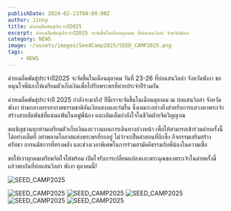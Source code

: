 ```yaml
---
publishDate: 2024-02-23T00:00:00Z
author: Jinny
title: ค่ายเมล็ดพันธุ์ประจำปี2025
excerpt: ค่ายเมล็ดพันธุ์ประจำปี2025 จะจัดขึ้นในเดือนตุลาคม ที่บ่อแสนวิลล่า จังหวัดพังงา
category: NEWS
image: ~/assets/images/SeedCamp2025/SEED_CAMP2025.png
tags:
    - NEWS
---
```



ค่ายเมล็ดพันธุ์ประจำปี2025 จะจัดขึ้นในเดือนตุลาคม วันที่ 23-26 ที่บ่อแสนวิลล่า จังหวัดพังงา ขอหนุนใจพี่น้องให้เตรียมตัวเก็บเงินเพื่อไปรับพระพรที่ค่ายประจำปีร่วมกัน

ค่ายเมล็ดพันธุ์ประจำปี 2025 กำลังจะมาถึง! ปีนี้เราจะจัดขึ้นในเดือนตุลาคม ณ บ่อแสนวิลล่า จังหวัดพังงา ท่ามกลางบรรยากาศธรรมชาติอันเงียบสงบและร่มรื่น ซึ่งเหมาะอย่างยิ่งสำหรับการแสวงหาพระเจ้า สร้างสายสัมพันธ์ที่แน่นแฟ้นในหมู่พี่น้อง และเติมเต็มกำลังใจในชีวิตฝ่ายจิตวิญญาณ

ขอเชิญชวนทุกท่านเตรียมตัวเก็บเงินและวางแผนการเดินทางล่วงหน้า เพื่อให้สามารถเข้าร่วมค่ายครั้งนี้ได้อย่างเต็มที่ อย่าพลาดโอกาสแห่งพระพรที่รออยู่ ไม่ว่าจะเป็นคำสอนที่ลึกซึ้ง กิจกรรมเสริมสร้างศรัทธา การนมัสการที่ทรงพลัง และช่วงเวลาพิเศษในการร่วมสามัคคีธรรมกับพี่น้องในความเชื่อ

ขอให้เราทุกคนเตรียมจิตใจให้พร้อม เปิดใจรับการเปลี่ยนแปลงและพระคุณของพระเจ้าในค่ายครั้งนี้ แล้วพบกันที่บ่อแสนวิลล่า พังงา ตุลาคมนี้!

![SEED_CAMP2025](~/assets/images/SeedCamp2025/seed-camp2025.jpeg)

![SEED_CAMP2025](~/assets/images/SeedCamp2025/IMG_4367.JPG)
![SEED_CAMP2025](~/assets/images/SeedCamp2025/IMG_4395.JPG)
![SEED_CAMP2025](~/assets/images/SeedCamp2025/IMG_4396.JPG)
![SEED_CAMP2025](~/assets/images/SeedCamp2025/IMG_4397.JPG)
![SEED_CAMP2025](~/assets/images/SeedCamp2025/IMG_001.jpeg)